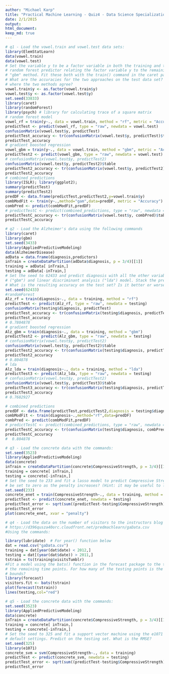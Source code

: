```yaml
---
author: "Michael Karp"
title: "Practical Machine Learning - Quiz4 - Data Science Specialization"
date: 2/1/2015
output: 
html_document:
keep_md: true
---  
```

```r
# q1 - Load the vowel.train and vowel.test data sets:
library(ElemStatLearn)
data(vowel.train)
data(vowel.test) 
# Set the variable y to be a factor variable in both the training and test set. Then set the seed to 33833. Fit (1) a 
# random forest predictor relating the factor variable y to the remaining variables and (2) a boosted predictor using the 
# "gbm" method. Fit these both with the train() command in the caret package. 
# What are the accuracies for the two approaches on the test data set? What is the accuracy among the test set samples 
# where the two methods agree?
vowel.train$y <- as.factor(vowel.train$y)
vowel.test$y <- as.factor(vowel.test$y)
set.seed(33833)
library(caret)
library(randomForest)
library(psych) # library for calculating trace of a square matrix
# random forest model
vowel_rf = train(y~., data = vowel.train, method = "rf", metric = "Accuracy")
predictTest <- predict(vowel_rf, type = "raw", newdata = vowel.test)
confusionMatrix(vowel.test$y, predictTest)
predictTest_accuracy <- tr(confusionMatrix(vowel.test$y, predictTest)$table)/nrow(vowel.test)
predictTest_accuracy
# gradient boosted regression
vowel_gbm = train(y~., data = vowel.train, method = "gbm", metric = "Accuracy")
predictTest2 <- predict(vowel_gbm, type = "raw", newdata = vowel.test)
# confusionMatrix(vowel.test$y, predictTest2)
confusionMatrix(vowel.test$y, predictTest2)$table
predictTest2_accuracy <- tr(confusionMatrix(vowel.test$y, predictTest2)$table)/nrow(vowel.test)
predictTest2_accuracy
# combined predictions
library(ISLR); library(ggplot2); 
summary(predictTest)
summary(predictTest2)
predDF <- data.frame(predictTest,predictTest2,y=vowel.train$y)
combModFit <- train(y~.,method="gam",data=predDF, metric = "Accuracy")
combPred <- predict(combModFit,predDF)
# predictTestC <- predict(combined_predictions, type = "raw", newdata = vowel.test)
predictTestC_accuracy <- tr(confusionMatrix(vowel.test$y, combPred)$table)/nrow(vowel.test)
predictTestC_accuracy
```
```r
# q2 - Load the Alzheimer's data using the following commands
library(caret)
library(gbm)
set.seed(3433)
library(AppliedPredictiveModeling)
data(AlzheimerDisease)
adData = data.frame(diagnosis,predictors)
inTrain = createDataPartition(adData$diagnosis, p = 3/4)[[1]]
training = adData[ inTrain,]
testing = adData[-inTrain,]
# Set the seed to 62433 and predict diagnosis with all the other variables using a random forest ("rf"), boosted trees 
# ("gbm") and linear discriminant analysis ("lda") model. Stack the predictions together using random forests ("rf"). 
# What is the resulting accuracy on the test set? Is it better or worse than each of the individual predictions?
set.seed(62433)
#randomForest
Alz_rf = train(diagnosis~., data = training, method = "rf")
predictTest <- predict(Alz_rf, type = "raw", newdata = testing)
confusionMatrix(testing$diagnosis, predictTest)
predictTest_accuracy <- tr(confusionMatrix(testing$diagnosis, predictTest)$table)/nrow(testing)
predictTest_accuracy
# 0.7804878
# gradient boosted regression
Alz_gbm = train(diagnosis~., data = training, method = "gbm")
predictTest2 <- predict(Alz_gbm, type = "raw", newdata = testing)
# confusionMatrix(vowel.test$y, predictTest2)
confusionMatrix(vowel.test$y, predictTest2)$table
predictTest2_accuracy <- tr(confusionMatrix(testing$diagnosis, predictTest2)$table)/nrow(testing)
predictTest2_accuracy
# 0.804878
# lda
Alz_lda = train(diagnosis~., data = training, method = "lda")
predictTest3 <- predict(Alz_lda, type = "raw", newdata = testing)
# confusionMatrix(vowel.test$y, predictTest2)
confusionMatrix(vowel.test$y, predictTest3)$table
predictTest3_accuracy <- tr(confusionMatrix(testing$diagnosis, predictTest3)$table)/nrow(testing)
predictTest3_accuracy
# 0.7682927

# combined predictions
predDF <- data.frame(predictTest,predictTest2,diagnosis = testing$diagnosis)
combModFit <- train(diagnosis~.,method="rf",data=predDF)
combPred <- predict(combModFit,predDF)
# predictTestC <- predict(combined_predictions, type = "raw", newdata = testing)
predictTestC_accuracy <- tr(confusionMatrix(testing$diagnosis, combPred)$table)/nrow(testing)
predictTestC_accuracy
#  0.804878
```
```r
# q3 - Load the concrete data with the commands:
set.seed(3523)
library(AppliedPredictiveModeling)
data(concrete)
inTrain = createDataPartition(concrete$CompressiveStrength, p = 3/4)[[1]]
training = concrete[ inTrain,]
testing = concrete[-inTrain,]
# Set the seed to 233 and fit a lasso model to predict Compressive Strength. Which variable is the last coefficient to 
# be set to zero as the penalty increases? (Hint: it may be useful to look up ?plot.enet).
set.seed(233)
concrete_enet = train(CompressiveStrength~., data = training, method = "lasso")
predictTest <- predict(concrete_enet, newdata = testing)
predictTest_error <- sqrt(sum((predictTest-testing$CompressiveStrength)^2))
predictTest_error
plot(concrete_enet, xvar = "penalty")
```
```r
# q4 - Load the data on the number of visitors to the instructors blog from here: 
# https://d396qusza40orc.cloudfront.net/predmachlearn/gaData.csv
#Using the commands:

library(lubridate)  # For year() function below
dat = read.csv("gaData.csv")
training = dat[year(dat$date) < 2012,]
testing = dat[(year(dat$date)) > 2011,]
tstrain = ts(training$visitsTumblr)
#Fit a model using the bats() function in the forecast package to the training time series. Then forecast this model for 
# the remaining time points. For how many of the testing points is the true value within the 95% prediction interval 
# bounds?
library(forecast)
visitors.fit <- bats(tstrain)
plot(forecast(tstrain))
lines(testing,col="red")
```
```r
# q5 - Load the concrete data with the commands:
set.seed(3523)
library(AppliedPredictiveModeling)
data(concrete)
inTrain = createDataPartition(concrete$CompressiveStrength, p = 3/4)[[1]]
training = concrete[ inTrain,]
testing = concrete[-inTrain,]
# Set the seed to 325 and fit a support vector machine using the e1071 package to predict Compressive Strength using the 
# default settings. Predict on the testing set. What is the RMSE?
set.seed(325)
library(e1071)
concrete_svm = svm(CompressiveStrength~., data = training)
predictTest <- predict(concrete_svm, newdata = testing)
predictTest_error <- sqrt(sum((predictTest-testing$CompressiveStrength)^2))
predictTest_error
```